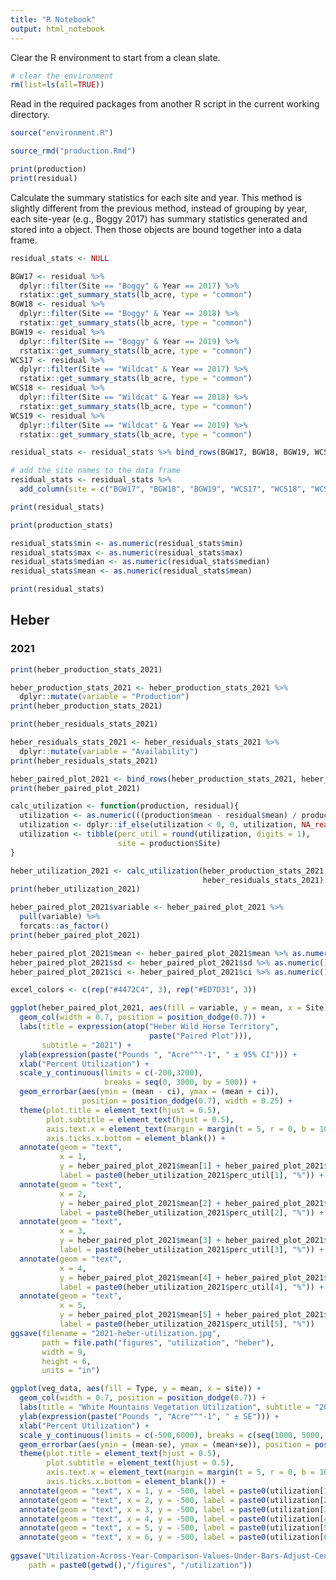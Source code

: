 ```yaml
---
title: "R Notebook"
output: html_notebook
---
```


Clear the R environment to start from a clean slate.

```r
# clear the environment
rm(list=ls(all=TRUE))
```

Read in the required packages from another R script in the current working directory.
```r
source("environment.R")
```

```r
source_rmd("production.Rmd")
```

```r
print(production)
print(residual)
```

Calculate the summary statistics for each site and year. This method is slightly different from the previous method, instead of grouping by year, each site-year (e.g., Boggy 2017) has summary statistics generated and stored into a object. Then those objects are bound together into a data frame.

```r
residual_stats <- NULL

BGW17 <- residual %>% 
  dplyr::filter(Site == "Boggy" & Year == 2017) %>% 
  rstatix::get_summary_stats(lb_acre, type = "common")
BGW18 <- residual %>% 
  dplyr::filter(Site == "Boggy" & Year == 2018) %>% 
  rstatix::get_summary_stats(lb_acre, type = "common")
BGW19 <- residual %>% 
  dplyr::filter(Site == "Boggy" & Year == 2019) %>% 
  rstatix::get_summary_stats(lb_acre, type = "common")
WCS17 <- residual %>% 
  dplyr::filter(Site == "Wildcat" & Year == 2017) %>% 
  rstatix::get_summary_stats(lb_acre, type = "common")
WCS18 <- residual %>% 
  dplyr::filter(Site == "Wildcat" & Year == 2018) %>% 
  rstatix::get_summary_stats(lb_acre, type = "common")
WCS19 <- residual %>% 
  dplyr::filter(Site == "Wildcat" & Year == 2019) %>% 
  rstatix::get_summary_stats(lb_acre, type = "common")

residual_stats <- residual_stats %>% bind_rows(BGW17, BGW18, BGW19, WCS17, WCS18, WCS19)

# add the site names to the data frame 
residual_stats <- residual_stats %>% 
  add_column(site = c("BGW17", "BGW18", "BGW19", "WCS17", "WCS18", "WCS19"), .before = 1)

print(residual_stats)
```

```r
print(production_stats)
```

```r
residual_stats$min <- as.numeric(residual_stats$min) 
residual_stats$max <- as.numeric(residual_stats$max)
residual_stats$median <- as.numeric(residual_stats$median)
residual_stats$mean <- as.numeric(residual_stats$mean)

print(residual_stats)
```

## Heber

### 2021

```r
print(heber_production_stats_2021)
```

```r
heber_production_stats_2021 <- heber_production_stats_2021 %>% 
  dplyr::mutate(variable = "Production")
print(heber_production_stats_2021)
```

```r
print(heber_residuals_stats_2021)
```

```r
heber_residuals_stats_2021 <- heber_residuals_stats_2021 %>% 
  dplyr::mutate(variable = "Availability")
print(heber_residuals_stats_2021)
```

```r
heber_paired_plot_2021 <- bind_rows(heber_production_stats_2021, heber_residuals_stats_2021)
print(heber_paired_plot_2021)
```

```r
calc_utilization <- function(production, residual){
  utilization <- as.numeric(((production$mean - residual$mean) / production$mean) * 100)
  utilization <- dplyr::if_else(utilization < 0, 0, utilization, NA_real_)
  utilization <- tibble(perc_util = round(utilization, digits = 1),
                        site = production$Site)
}
```


```r
heber_utilization_2021 <- calc_utilization(heber_production_stats_2021,
                                           heber_residuals_stats_2021)
print(heber_utilization_2021)
```

```r
heber_paired_plot_2021$variable <- heber_paired_plot_2021 %>% 
  pull(variable) %>% 
  forcats::as_factor()
print(heber_paired_plot_2021)
```


```r
heber_paired_plot_2021$mean <- heber_paired_plot_2021$mean %>% as.numeric()
heber_paired_plot_2021$sd <- heber_paired_plot_2021$sd %>% as.numeric()
heber_paired_plot_2021$ci <- heber_paired_plot_2021$ci %>% as.numeric()
```


```r
excel_colors <- c(rep("#4472C4", 3), rep("#ED7D31", 3))
```


```r
ggplot(heber_paired_plot_2021, aes(fill = variable, y = mean, x = Site)) +
  geom_col(width = 0.7, position = position_dodge(0.7)) +
  labs(title = expression(atop("Heber Wild Horse Territory", 
                               paste("Paired Plot"))), 
       subtitle = "2021") +
  ylab(expression(paste("Pounds ", "Acre"^"-1", " ± 95% CI"))) + 
  xlab("Percent Utilization") +
  scale_y_continuous(limits = c(-200,3200), 
                     breaks = seq(0, 3000, by = 500)) +
  geom_errorbar(aes(ymin = (mean - ci), ymax = (mean + ci)), 
                position = position_dodge(0.7), width = 0.25) +
  theme(plot.title = element_text(hjust = 0.5),
        plot.subtitle = element_text(hjust = 0.5),
        axis.text.x = element_text(margin = margin(t = 5, r = 0, b = 10, l = 0)),
        axis.ticks.x.bottom = element_blank()) +
  annotate(geom = "text", 
           x = 1, 
           y = heber_paired_plot_2021$mean[1] + heber_paired_plot_2021$ci[1] + 300, 
           label = paste0(heber_utilization_2021$perc_util[1], "%")) +
  annotate(geom = "text", 
           x = 2, 
           y = heber_paired_plot_2021$mean[2] + heber_paired_plot_2021$ci[2] + 300,  
           label = paste0(heber_utilization_2021$perc_util[2], "%")) +
  annotate(geom = "text", 
           x = 3, 
           y = heber_paired_plot_2021$mean[3] + heber_paired_plot_2021$ci[3] + 300, 
           label = paste0(heber_utilization_2021$perc_util[3], "%")) +
  annotate(geom = "text", 
           x = 4, 
           y = heber_paired_plot_2021$mean[4] + heber_paired_plot_2021$ci[4] + 300, 
           label = paste0(heber_utilization_2021$perc_util[4], "%")) +
  annotate(geom = "text", 
           x = 5, 
           y = heber_paired_plot_2021$mean[5] + heber_paired_plot_2021$ci[5] + 300,  
           label = paste0(heber_utilization_2021$perc_util[5], "%"))
ggsave(filename = "2021-heber-utilization.jpg",
       path = file.path("figures", "utilization", "heber"),
       width = 9,
       height = 6,
       units = "in")
```


```r
ggplot(veg_data, aes(fill = Type, y = mean, x = site)) +
  geom_col(width = 0.7, position = position_dodge(0.7)) +
  labs(title = "White Mountains Vegetation Utilization", subtitle = "2017-2019") +
  ylab(expression(paste("Pounds ", "Acre"^"-1", " ± SE"))) + 
  xlab("Percent Utilization") +
  scale_y_continuous(limits = c(-500,6000), breaks = c(seq(1000, 5000, by = 1000))) +
  geom_errorbar(aes(ymin = (mean-se), ymax = (mean+se)), position = position_dodge(0.7), width = 0.25) +
  theme(plot.title = element_text(hjust = 0.5),
        plot.subtitle = element_text(hjust = 0.5),
        axis.text.x = element_text(margin = margin(t = 5, r = 0, b = 10, l = 0)),
        axis.ticks.x.bottom = element_blank()) +
  annotate(geom = "text", x = 1, y = -500, label = paste0(utilization[1], "%")) +
  annotate(geom = "text", x = 2, y = -500, label = paste0(utilization[2], "%")) +
  annotate(geom = "text", x = 3, y = -500, label = paste0(utilization[3], "%")) +
  annotate(geom = "text", x = 4, y = -500, label = paste0(utilization[4], "%")) +
  annotate(geom = "text", x = 5, y = -500, label = paste0(utilization[5], "%")) +
  annotate(geom = "text", x = 6, y = -500, label = paste0(utilization[6], "%"))
  
ggsave("Utilization-Across-Year-Comparison-Values-Under-Bars-Adjust-Center.jpg", 
    path = paste0(getwd(),"/figures", "/utilization"))
```

